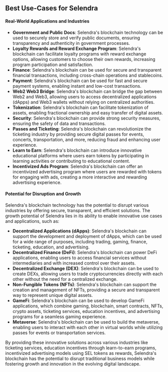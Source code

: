 ## Best Use-Cases for Selendra

#### **Real-World Applications and Industries**

- **Government and Public Docs**: Selendra's blockchain technology can be used to securely store and verify public documents, ensuring transparency and authenticity in government processes.
- **Loyalty Rewards and Reward Exchange Program**: Selendra's blockchain can facilitate loyalty programs with reward exchange options, allowing customers to choose their own rewards, increasing program participation and satisfaction.
- **Finance**: Selendra's blockchain can be used for secure and transparent financial transactions, including cross-chain operations and stablecoins.
- **Payment**: Selendra's blockchain can be used for fast and secure payment systems, enabling instant and low-cost transactions.
- **Web2 Web3 Bridge**: Selendra's blockchain can bridge the gap between Web2 and Web3, allowing users to access decentralized applications (dApps) and Web3 wallets without relying on centralized authorities.
- **Tokenization**: Selendra's blockchain can facilitate tokenization of assets, enabling fractional ownership and easy transfer of digital assets.
- **Security**: Selendra's blockchain can provide strong security measures, ensuring the safety of data and transactions.
- **Passes and Ticketing**: Selendra's blockchain can revolutionize the ticketing industry by providing secure digital passes for events, concerts, transportation, and more, reducing fraud and enhancing user experience.
- **Learn to Earn**: Selendra's blockchain can introduce innovative educational platforms where users earn tokens by participating in learning activities or contributing to educational content.
- **Incentivized Ads Program**: Selendra's blockchain can offer an incentivized advertising program where users are rewarded with tokens for engaging with ads, creating a more interactive and rewarding advertising experience.

#### **Potential for Disruption and Growth**

Selendra's blockchain technology has the potential to disrupt various industries by offering secure, transparent, and efficient solutions. The growth potential of Selendra lies in its ability to enable innovative use cases and applications, such as:

- **Decentralized Applications (dApps)**: Selendra's blockchain can support the development and deployment of dApps, which can be used for a wide range of purposes, including trading, gaming, finance, ticketing, education, and advertising.
- **Decentralized Finance (DeFi)**: Selendra's blockchain can power DeFi applications, enabling users to access financial services without intermediaries and with increased control over their assets.
- **Decentralized Exchange (DEX)**: Selendra's blockchain can be used to create DEXs, allowing users to trade cryptocurrencies directly with each other without the need for a centralized exchange.
- **Non-Fungible Tokens (NFTs)**: Selendra's blockchain can support the creation and management of NFTs, providing a secure and transparent way to represent unique digital assets.
- **GameFi**: Selendra's blockchain can be used to develop GameFi applications, which combine gaming, blockchain, smart contracts, NFTs, crypto assets, ticketing services, education incentives, and advertising programs for a seamless gaming experience.
- **Metaverse**: Selendra's blockchain can be used to build the metaverse, enabling users to interact with each other in virtual worlds while utilizing passes for events or transportation services.

By providing these innovative solutions across various industries like ticketing services, education incentives through learn-to-earn programs, incentivized advertising models using SEL tokens as rewards, Selendra's blockchain has the potential to disrupt traditional business models while fostering growth and innovation in the evolving digital landscape.
